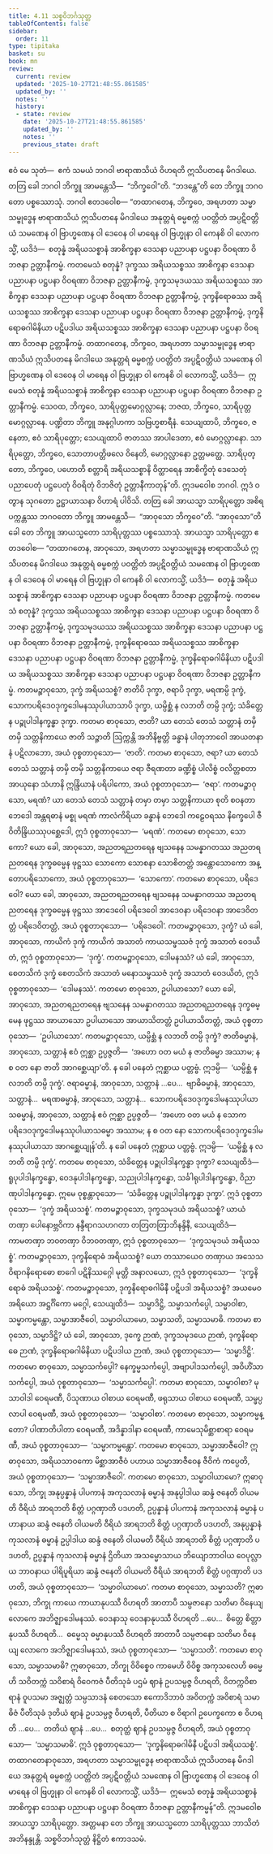 ```yaml
---
title: 4.11 သစ္စဝိဘင်္ဂသုတ္တ
tableOfContents: false
sidebar:
  order: 11
type: tipitaka
basket: su
book: mn
review:
  current: review
  updated: '2025-10-27T21:48:55.861585'
  updated_by: ''
  notes: ''
  history:
  - state: review
    date: '2025-10-27T21:48:55.861585'
    updated_by: ''
    notes: ''
    previous_state: draft
---
```



<ReviewStatus review={frontmatter.review} showDetails={true} />

<HypothesisAnnotation frontmatter={frontmatter} />

<DynamicBreadcrumb />

<Division number="371" book="mn" e="ch" v="24">

<Paragraph number="1045" book="mn">
ဧဝံ မေ သုတံ—  ဧကံ သမယံ ဘဂဝါ ဗာရာဏသိယံ ဝိဟရတိ ဣသိပတနေ မိဂဒါယေ. တတြ ခေါ ဘဂဝါ ဘိက္ခူ အာမန္တေသိ—  “ဘိက္ခဝေါ”တိ. “ဘဒန္တေ”တိ တေ ဘိက္ခူ ဘဂဝတော ပစ္စဿောသုံ. ဘဂဝါ ဧတဒဝေါစ—
</Paragraph>

<Paragraph number="1046" book="mn">
“တထာဂတေန, ဘိက္ခဝေ, အရဟတာ သမ္မာသမ္ဗုဒ္ဓေန ဗာရာဏသိယံ ဣသိပတနေ မိဂဒါယေ အနုတ္တရံ ဓမ္မစက္ကံ ပဝတ္တိတံ အပ္ပဋိဝတ္တိယံ သမဏေန ဝါ ဗြာဟ္မဏေန ဝါ ဒေဝေန ဝါ မာရေန ဝါ ဗြဟ္မုနာ ဝါ ကေနစိ ဝါ လောကသ္မိံ, ယဒိဒံ—  စတုန္နံ အရိယသစ္စာနံ အာစိက္ခနာ ဒေသနာ ပညာပနာ ပဋ္ဌပနာ ဝိဝရဏာ ဝိဘဇနာ ဥတ္တာနီကမ္မံ. ကတမေသံ စတုန္နံ? ဒုက္ခဿ အရိယသစ္စဿ အာစိက္ခနာ ဒေသနာ ပညာပနာ ပဋ္ဌပနာ ဝိဝရဏာ ဝိဘဇနာ ဥတ္တာနီကမ္မံ, ဒုက္ခသမုဒယဿ အရိယသစ္စဿ အာစိက္ခနာ ဒေသနာ ပညာပနာ ပဋ္ဌပနာ ဝိဝရဏာ ဝိဘဇနာ ဥတ္တာနီကမ္မံ, ဒုက္ခနိရောဓဿ အရိယသစ္စဿ အာစိက္ခနာ ဒေသနာ ပညာပနာ ပဋ္ဌပနာ ဝိဝရဏာ ဝိဘဇနာ ဥတ္တာနီကမ္မံ, ဒုက္ခနိရောဓဂါမိနိယာ ပဋိပဒါယ အရိယသစ္စဿ အာစိက္ခနာ ဒေသနာ ပညာပနာ ပဋ္ဌပနာ ဝိဝရဏာ ဝိဘဇနာ ဥတ္တာနီကမ္မံ. တထာဂတေန, ဘိက္ခဝေ, အရဟတာ သမ္မာသမ္ဗုဒ္ဓေန ဗာရာဏသိယံ ဣသိပတနေ မိဂဒါယေ အနုတ္တရံ ဓမ္မစက္ကံ ပဝတ္တိတံ အပ္ပဋိဝတ္တိယံ သမဏေန ဝါ ဗြာဟ္မဏေန ဝါ ဒေဝေန ဝါ မာရေန ဝါ ဗြဟ္မုနာ ဝါ ကေနစိ ဝါ လောကသ္မိံ, ယဒိဒံ—  ဣမေသံ စတုန္နံ အရိယသစ္စာနံ အာစိက္ခနာ ဒေသနာ ပညာပနာ ပဋ္ဌပနာ ဝိဝရဏာ ဝိဘဇနာ ဥတ္တာနီကမ္မံ.
</Paragraph>

<Paragraph number="1047" book="mn">
သေဝထ, ဘိက္ခဝေ, သာရိပုတ္တမောဂ္ဂလ္လာနေ; ဘဇထ, ဘိက္ခဝေ, သာရိပုတ္တမောဂ္ဂလ္လာနေ. ပဏ္ဍိတာ ဘိက္ခူ အနုဂ္ဂါဟကာ သဗြဟ္မစာရီနံ. သေယျထာပိ, ဘိက္ခဝေ, ဇနေတာ, ဧဝံ သာရိပုတ္တော; သေယျထာပိ ဇာတဿ အာပါဒေတာ, ဧဝံ မောဂ္ဂလ္လာနော. သာရိပုတ္တော, ဘိက္ခဝေ, သောတာပတ္တိဖလေ ဝိနေတိ, မောဂ္ဂလ္လာနော ဥတ္တမတ္ထေ. သာရိပုတ္တော, ဘိက္ခဝေ, ပဟောတိ စတ္တာရိ အရိယသစ္စာနိ ဝိတ္ထာရေန အာစိက္ခိတုံ ဒေသေတုံ ပညာပေတုံ ပဋ္ဌပေတုံ ဝိဝရိတုံ ဝိဘဇိတုံ ဥတ္တာနီကာတုန်”တိ. ဣဒမဝေါစ ဘဂဝါ. ဣဒံ ဝတွာန သုဂတော ဥဋ္ဌာယာသနာ ဝိဟာရံ ပါဝိသိ.
</Paragraph>

</Division>
<Division number="372" book="mn" e="ch" v="24">

<Paragraph number="1048" book="mn">
တတြ ခေါ အာယသ္မာ သာရိပုတ္တော အစိရပက္ကန္တဿ ဘဂဝတော ဘိက္ခူ အာမန္တေသိ—  “အာဝုသော ဘိက္ခဝေ”တိ. “အာဝုသော”တိ ခေါ တေ ဘိက္ခူ အာယသ္မတော သာရိပုတ္တဿ ပစ္စဿောသုံ. အာယသ္မာ သာရိပုတ္တော ဧတဒဝေါစ—
</Paragraph>

<Paragraph number="1049" book="mn">
“တထာဂတေန, အာဝုသော, အရဟတာ သမ္မာသမ္ဗုဒ္ဓေန ဗာရာဏသိယံ ဣသိပတနေ မိဂဒါယေ အနုတ္တရံ ဓမ္မစက္ကံ ပဝတ္တိတံ အပ္ပဋိဝတ္တိယံ သမဏေန ဝါ ဗြာဟ္မဏေန ဝါ ဒေဝေန ဝါ မာရေန ဝါ ဗြဟ္မုနာ ဝါ ကေနစိ ဝါ လောကသ္မိံ, ယဒိဒံ—  စတုန္နံ အရိယသစ္စာနံ အာစိက္ခနာ ဒေသနာ ပညာပနာ ပဋ္ဌပနာ ဝိဝရဏာ ဝိဘဇနာ ဥတ္တာနီကမ္မံ. ကတမေသံ စတုန္နံ? ဒုက္ခဿ အရိယသစ္စဿ အာစိက္ခနာ ဒေသနာ ပညာပနာ ပဋ္ဌပနာ ဝိဝရဏာ ဝိဘဇနာ ဥတ္တာနီကမ္မံ, ဒုက္ခသမုဒယဿ အရိယသစ္စဿ အာစိက္ခနာ ဒေသနာ ပညာပနာ ပဋ္ဌပနာ ဝိဝရဏာ ဝိဘဇနာ ဥတ္တာနီကမ္မံ, ဒုက္ခနိရောဓဿ အရိယသစ္စဿ အာစိက္ခနာ ဒေသနာ ပညာပနာ ပဋ္ဌပနာ ဝိဝရဏာ ဝိဘဇနာ ဥတ္တာနီကမ္မံ, ဒုက္ခနိရောဓဂါမိနိယာ ပဋိပဒါယ အရိယသစ္စဿ အာစိက္ခနာ ဒေသနာ ပညာပနာ ပဋ္ဌပနာ ဝိဝရဏာ ဝိဘဇနာ ဥတ္တာနီကမ္မံ.
</Paragraph>

</Division>
<Division number="373" book="mn" e="ch" v="24">

<Paragraph number="1050" book="mn">
ကတမဉ္စာဝုသော, ဒုက္ခံ အရိယသစ္စံ? ဇာတိပိ ဒုက္ခာ, ဇရာပိ ဒုက္ခာ, မရဏမ္ပိ ဒုက္ခံ, သောကပရိဒေဝဒုက္ခဒေါမနဿုပါယာသာပိ ဒုက္ခာ, ယမ္ပိစ္ဆံ န လဘတိ တမ္ပိ ဒုက္ခံ; သံခိတ္တေန ပဉ္စုပါဒါနက္ခန္ဓာ ဒုက္ခာ.
</Paragraph>

<Paragraph number="1051" book="mn">
ကတမာ စာဝုသော, ဇာတိ? ယာ တေသံ တေသံ သတ္တာနံ တမှိ တမှိ သတ္တနိကာယေ ဇာတိ သဉ္ဇာတိ ဩက္ကန္တိ အဘိနိဗ္ဗတ္တိ ခန္ဓာနံ ပါတုဘာဝေါ အာယတနာနံ ပဋိလာဘော, အယံ ဝုစ္စတာဝုသော—  ‘ဇာတိ’.
</Paragraph>

<Paragraph number="1052" book="mn">
ကတမာ စာဝုသော, ဇရာ? ယာ တေသံ တေသံ သတ္တာနံ တမှိ တမှိ သတ္တနိကာယေ ဇရာ ဇီရဏတာ ခဏ္ဍိစ္စံ ပါလိစ္စံ ဝလိတ္တစတာ အာယုနော သံဟာနိ ဣန္ဒြိယာနံ ပရိပါကော, အယံ ဝုစ္စတာဝုသော—  ‘ဇရာ’.
</Paragraph>

<Paragraph number="1053" book="mn">
ကတမဉ္စာဝုသော, မရဏံ? ယာ တေသံ တေသံ သတ္တာနံ တမှာ တမှာ သတ္တနိကာယာ စုတိ စဝနတာ ဘေဒေါ အန္တရဓာနံ မစ္စု မရဏံ ကာလံကိရိယာ ခန္ဓာနံ ဘေဒေါ ကဠေဝရဿ နိက္ခေပေါ ဇီဝိတိန္ဒြိယဿုပစ္ဆေဒေါ, ဣဒံ ဝုစ္စတာဝုသော—  ‘မရဏံ’.
</Paragraph>

<Paragraph number="1054" book="mn">
ကတမော စာဝုသော, သောကော? ယော ခေါ, အာဝုသော, အညတရညတရေန ဗျသနေန သမန္နာဂတဿ အညတရညတရေန ဒုက္ခဓမ္မေန ဖုဋ္ဌဿ သောကော သောစနာ သောစိတတ္တံ အန္တောသောကော အန္တောပရိသောကော, အယံ ဝုစ္စတာဝုသော—  ‘သောကော’.
</Paragraph>

<Paragraph number="1055" book="mn">
ကတမော စာဝုသော, ပရိဒေဝေါ? ယော ခေါ, အာဝုသော, အညတရညတရေန ဗျသနေန သမန္နာဂတဿ အညတရညတရေန ဒုက္ခဓမ္မေန ဖုဋ္ဌဿ အာဒေဝေါ ပရိဒေဝေါ အာဒေဝနာ ပရိဒေဝနာ အာဒေဝိတတ္တံ ပရိဒေဝိတတ္တံ, အယံ ဝုစ္စတာဝုသော—  ‘ပရိဒေဝေါ’.
</Paragraph>

<Paragraph number="1056" book="mn">
ကတမဉ္စာဝုသော, ဒုက္ခံ? ယံ ခေါ, အာဝုသော, ကာယိကံ ဒုက္ခံ ကာယိကံ အသာတံ ကာယသမ္ဖဿဇံ ဒုက္ခံ အသာတံ ဝေဒယိတံ, ဣဒံ ဝုစ္စတာဝုသော—  ‘ဒုက္ခံ’.
</Paragraph>

<Paragraph number="1057" book="mn">
ကတမဉ္စာဝုသော, ဒေါမနဿံ? ယံ ခေါ, အာဝုသော, စေတသိကံ ဒုက္ခံ စေတသိကံ အသာတံ မနောသမ္ဖဿဇံ ဒုက္ခံ အသာတံ ဝေဒယိတံ, ဣဒံ ဝုစ္စတာဝုသော—  ‘ဒေါမနဿံ’.
</Paragraph>

<Paragraph number="1058" book="mn">
ကတမော စာဝုသော, ဥပါယာသော? ယော ခေါ, အာဝုသော, အညတရညတရေန ဗျသနေန သမန္နာဂတဿ အညတရညတရေန ဒုက္ခဓမ္မေန ဖုဋ္ဌဿ အာယာသော ဥပါယာသော အာယာသိတတ္တံ ဥပါယာသိတတ္တံ, အယံ ဝုစ္စတာဝုသော—  ‘ဥပါယာသော’.
</Paragraph>

<Paragraph number="1059" book="mn">
ကတမဉ္စာဝုသော, ယမ္ပိစ္ဆံ န လဘတိ တမ္ပိ ဒုက္ခံ? ဇာတိဓမ္မာနံ, အာဝုသော, သတ္တာနံ ဧဝံ ဣစ္ဆာ ဥပ္ပဇ္ဇတိ—  ‘အဟော ဝတ မယံ န ဇာတိဓမ္မာ အဿာမ; န စ ဝတ နော ဇာတိ အာဂစ္ဆေယျာ’တိ. န ခေါ ပနေတံ ဣစ္ဆာယ ပတ္တဗ္ဗံ. ဣဒမ္ပိ—  ‘ယမ္ပိစ္ဆံ န လဘတိ တမ္ပိ ဒုက္ခံ’. ဇရာဓမ္မာနံ, အာဝုသော, သတ္တာနံ …ပေ…  ဗျာဓိဓမ္မာနံ, အာဝုသော, သတ္တာနံ…  မရဏဓမ္မာနံ, အာဝုသော, သတ္တာနံ…  သောကပရိဒေဝဒုက္ခဒေါမနဿုပါယာသဓမ္မာနံ, အာဝုသော, သတ္တာနံ ဧဝံ ဣစ္ဆာ ဥပ္ပဇ္ဇတိ—  ‘အဟော ဝတ မယံ န သောကပရိဒေဝဒုက္ခဒေါမနဿုပါယာသဓမ္မာ အဿာမ; န စ ဝတ နော သောကပရိဒေဝဒုက္ခဒေါမနဿုပါယာသာ အာဂစ္ဆေယျုန်’တိ. န ခေါ ပနေတံ ဣစ္ဆာယ ပတ္တဗ္ဗံ. ဣဒမ္ပိ—  ‘ယမ္ပိစ္ဆံ န လဘတိ တမ္ပိ ဒုက္ခံ’.
</Paragraph>

<Paragraph number="1060" book="mn">
ကတမေ စာဝုသော, သံခိတ္တေန ပဉ္စုပါဒါနက္ခန္ဓာ ဒုက္ခာ? သေယျထိဒံ—  ရူပုပါဒါနက္ခန္ဓော, ဝေဒနုပါဒါနက္ခန္ဓော, သညုပါဒါနက္ခန္ဓော, သင်္ခါရုပါဒါနက္ခန္ဓော, ဝိညာဏုပါဒါနက္ခန္ဓော. ဣမေ ဝုစ္စန္တာဝုသော—  ‘သံခိတ္တေန ပဉ္စုပါဒါနက္ခန္ဓာ ဒုက္ခာ’. ဣဒံ ဝုစ္စတာဝုသော—  ‘ဒုက္ခံ အရိယသစ္စံ’.
</Paragraph>

</Division>
<Division number="374" book="mn" e="ch" v="24">

<Paragraph number="1061" book="mn">
ကတမဉ္စာဝုသော, ဒုက္ခသမုဒယံ အရိယသစ္စံ? ယာယံ တဏှာ ပေါနောဗ္ဘဝိကာ နန္ဒီရာဂသဟဂတာ တတြတတြာဘိနန္ဒိနီ, သေယျထိဒံ—  ကာမတဏှာ ဘဝတဏှာ ဝိဘဝတဏှာ, ဣဒံ ဝုစ္စတာဝုသော—  ‘ဒုက္ခသမုဒယံ အရိယသစ္စံ’.
</Paragraph>

<Paragraph number="1062" book="mn">
ကတမဉ္စာဝုသော, ဒုက္ခနိရောဓံ အရိယသစ္စံ? ယော တဿာယေဝ တဏှာယ အသေသဝိရာဂနိရောဓော စာဂေါ ပဋိနိဿဂ္ဂေါ မုတ္တိ အနာလယော, ဣဒံ ဝုစ္စတာဝုသော—  ‘ဒုက္ခနိရောဓံ အရိယသစ္စံ’.
</Paragraph>

</Division>
<Division number="375" book="mn" e="ch" v="24">

<Paragraph number="1063" book="mn">
ကတမဉ္စာဝုသော, ဒုက္ခနိရောဓဂါမိနီ ပဋိပဒါ အရိယသစ္စံ? အယမေဝ အရိယော အဋ္ဌင်္ဂိကော မဂ္ဂေါ, သေယျထိဒံ—  သမ္မာဒိဋ္ဌိ, သမ္မာသင်္ကပ္ပေါ, သမ္မာဝါစာ, သမ္မာကမ္မန္တော, သမ္မာအာဇီဝေါ, သမ္မာဝါယာမော, သမ္မာသတိ, သမ္မာသမာဓိ.
</Paragraph>

<Paragraph number="1064" book="mn">
ကတမာ စာဝုသော, သမ္မာဒိဋ္ဌိ? ယံ ခေါ, အာဝုသော, ဒုက္ခေ ဉာဏံ, ဒုက္ခသမုဒယေ ဉာဏံ, ဒုက္ခနိရောဓေ ဉာဏံ, ဒုက္ခနိရောဓဂါမိနိယာ ပဋိပဒါယ ဉာဏံ, အယံ ဝုစ္စတာဝုသော—  ‘သမ္မာဒိဋ္ဌိ’.
</Paragraph>

<Paragraph number="1065" book="mn">
ကတမော စာဝုသော, သမ္မာသင်္ကပ္ပေါ? နေက္ခမ္မသင်္ကပ္ပေါ, အဗျာပါဒသင်္ကပ္ပေါ, အဝိဟိံသာသင်္ကပ္ပေါ, အယံ ဝုစ္စတာဝုသော—  ‘သမ္မာသင်္ကပ္ပေါ’.
</Paragraph>

<Paragraph number="1066" book="mn">
ကတမာ စာဝုသော, သမ္မာဝါစာ? မုသာဝါဒါ ဝေရမဏီ, ပိသုဏာယ ဝါစာယ ဝေရမဏီ, ဖရုသာယ ဝါစာယ ဝေရမဏီ, သမ္ဖပ္ပလာပါ ဝေရမဏီ, အယံ ဝုစ္စတာဝုသော—  ‘သမ္မာဝါစာ’.
</Paragraph>

<Paragraph number="1067" book="mn">
ကတမော စာဝုသော, သမ္မာကမ္မန္တော? ပါဏာတိပါတာ ဝေရမဏီ, အဒိန္နာဒါနာ ဝေရမဏီ, ကာမေသုမိစ္ဆာစာရာ ဝေရမဏီ, အယံ ဝုစ္စတာဝုသော—  ‘သမ္မာကမ္မန္တော’.
</Paragraph>

<Paragraph number="1068" book="mn">
ကတမော စာဝုသော, သမ္မာအာဇီဝေါ? ဣဓာဝုသော, အရိယသာဝကော မိစ္ဆာအာဇီဝံ ပဟာယ သမ္မာအာဇီဝေန ဇီဝိကံ ကပ္ပေတိ, အယံ ဝုစ္စတာဝုသော—  ‘သမ္မာအာဇီဝေါ’.
</Paragraph>

<Paragraph number="1069" book="mn">
ကတမော စာဝုသော, သမ္မာဝါယာမော? ဣဓာဝုသော, ဘိက္ခု အနုပ္ပန္နာနံ ပါပကာနံ အကုသလာနံ ဓမ္မာနံ အနုပ္ပါဒါယ ဆန္ဒံ ဇနေတိ ဝါယမတိ ဝီရိယံ အာရဘတိ စိတ္တံ ပဂ္ဂဏှာတိ ပဒဟတိ, ဥပ္ပန္နာနံ ပါပကာနံ အကုသလာနံ ဓမ္မာနံ ပဟာနာယ ဆန္ဒံ ဇနေတိ ဝါယမတိ ဝီရိယံ အာရဘတိ စိတ္တံ ပဂ္ဂဏှာတိ ပဒဟတိ, အနုပ္ပန္နာနံ ကုသလာနံ ဓမ္မာနံ ဥပ္ပါဒါယ ဆန္ဒံ ဇနေတိ ဝါယမတိ ဝီရိယံ အာရဘတိ စိတ္တံ ပဂ္ဂဏှာတိ ပဒဟတိ, ဥပ္ပန္နာနံ ကုသလာနံ ဓမ္မာနံ ဌိတိယာ အသမ္မောသာယ ဘိယျောဘာဝါယ ဝေပုလ္လာယ ဘာဝနာယ ပါရိပူရိယာ ဆန္ဒံ ဇနေတိ ဝါယမတိ ဝီရိယံ အာရဘတိ စိတ္တံ ပဂ္ဂဏှာတိ ပဒဟတိ, အယံ ဝုစ္စတာဝုသော—  ‘သမ္မာဝါယာမော’.
</Paragraph>

<Paragraph number="1070" book="mn">
ကတမာ စာဝုသော, သမ္မာသတိ? ဣဓာဝုသော, ဘိက္ခု ကာယေ ကာယာနုပဿီ ဝိဟရတိ အာတာပီ သမ္ပဇာနော သတိမာ ဝိနေယျ လောကေ အဘိဇ္ဈာဒေါမနဿံ. ဝေဒနာသု ဝေဒနာနုပဿီ ဝိဟရတိ …ပေ…  စိတ္တေ စိတ္တာနုပဿီ ဝိဟရတိ…  ဓမ္မေသု ဓမ္မာနုပဿီ ဝိဟရတိ အာတာပီ သမ္ပဇာနော သတိမာ ဝိနေယျ လောကေ အဘိဇ္ဈာဒေါမနဿံ, အယံ ဝုစ္စတာဝုသော—  ‘သမ္မာသတိ’.
</Paragraph>

<Paragraph number="1071" book="mn">
ကတမော စာဝုသော, သမ္မာသမာဓိ? ဣဓာဝုသော, ဘိက္ခု ဝိဝိစ္စေဝ ကာမေဟိ ဝိဝိစ္စ အကုသလေဟိ ဓမ္မေဟိ သဝိတက္ကံ သဝိစာရံ ဝိဝေကဇံ ပီတိသုခံ ပဌမံ ဈာနံ ဥပသမ္ပဇ္ဇ ဝိဟရတိ, ဝိတက္ကဝိစာရာနံ ဝူပသမာ အဇ္ဈတ္တံ သမ္ပသာဒနံ စေတသော ဧကောဒိဘာဝံ အဝိတက္ကံ အဝိစာရံ သမာဓိဇံ ပီတိသုခံ ဒုတိယံ ဈာနံ ဥပသမ္ပဇ္ဇ ဝိဟရတိ, ပီတိယာ စ ဝိရာဂါ ဥပေက္ခကော စ ဝိဟရတိ …ပေ…  တတိယံ ဈာနံ …ပေ…  စတုတ္ထံ ဈာနံ ဥပသမ္ပဇ္ဇ ဝိဟရတိ, အယံ ဝုစ္စတာဝုသော—  ‘သမ္မာသမာဓိ’. ဣဒံ ဝုစ္စတာဝုသော—  ‘ဒုက္ခနိရောဓဂါမိနီ ပဋိပဒါ အရိယသစ္စံ’.
</Paragraph>

<Paragraph number="1072" book="mn">
တထာဂတေနာဝုသော, အရဟတာ သမ္မာသမ္ဗုဒ္ဓေန ဗာရာဏသိယံ ဣသိပတနေ မိဂဒါယေ အနုတ္တရံ ဓမ္မစက္ကံ ပဝတ္တိတံ အပ္ပဋိဝတ္တိယံ သမဏေန ဝါ ဗြာဟ္မဏေန ဝါ ဒေဝေန ဝါ မာရေန ဝါ ဗြဟ္မုနာ ဝါ ကေနစိ ဝါ လောကသ္မိံ, ယဒိဒံ—  ဣမေသံ စတုန္နံ အရိယသစ္စာနံ အာစိက္ခနာ ဒေသနာ ပညာပနာ ပဋ္ဌပနာ ဝိဝရဏာ ဝိဘဇနာ ဥတ္တာနီကမ္မန်”တိ.
</Paragraph>

<Paragraph number="1073" book="mn">
ဣဒမဝေါစ အာယသ္မာ သာရိပုတ္တော. အတ္တမနာ တေ ဘိက္ခူ အာယသ္မတော သာရိပုတ္တဿ ဘာသိတံ အဘိနန္ဒုန္တိ.

</Paragraph>
</Division>

<Paragraph number="1074" type="center" book="mn">
သစ္စဝိဘင်္ဂသုတ္တံ နိဋ္ဌိတံ ဧကာဒသမံ.
</Paragraph>